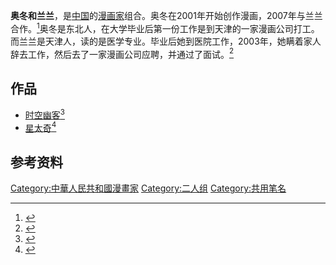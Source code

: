 {{copyedit|time=2016-02-16T09:32:49+00:00}}
{{Notability Unreferenced|time=2016-02-16T09:32:49+00:00}}

'''奥冬和兰兰'''，是[[中国|中国]]的[[漫画家|漫画家]]组合。奥冬在2001年开始创作漫画，2007年与兰兰合作。<ref>{{Cite news|url=http://game.21cn.com/comic/news/a/2011/1028/10/9593713.shtml|title=穿越古今邂逅奇缘 《时空幽客》第3、4册风云上市！|language=zh-cn|publisher=21cn|author=|date=2011-10-28|accessdate=2015-04-25|deadurl=yes|archiveurl=https://web.archive.org/web/20160302132253/http://game.21cn.com/comic/news/a/2011/1028/10/9593713.shtml|archivedate=2016-03-02}}</ref>奥冬是东北人，在大学毕业后第一份工作是到天津的一家漫画公司打工。而兰兰是天津人，读的是医学专业。毕业后她到医院工作，2003年，她瞒着家人辞去工作，然后去了一家漫画公司应聘，并通过了面试。<ref>{{Cite news|url=http://news.163.com/13/0831/08/97JFGJ1700014Q4P.html|title=奥冬、兰兰：努力创作孩子喜欢的漫画(图)|language=zh-cn|publisher=网易|author=李宁|date=2013-08-31|accessdate=2015-04-26|archive-url=https://web.archive.org/web/20160301210709/http://news.163.com/13/0831/08/97JFGJ1700014Q4P.html|archive-date=2016-03-01|dead-url=yes}}</ref>

== 作品 ==

* [[时空幽客|时空幽客]]<ref>{{Cite news|url=http://comic.qq.com/a/20111027/000028_1.htm|title=《时空幽客》第3、4册风云上市！|language=zh-cn|publisher=腾讯|author=|date=2011年10月27日|accessdate=2015-04-25|deadurl=yes|archiveurl=https://web.archive.org/web/20160308175435/http://comic.qq.com/a/20111027/000028_1.htm|archivedate=2016年3月8日}}</ref>
* [[星太奇|星太奇]]<ref>{{Cite news|url=http://yndaily.yunnan.cn/html/2013-08/10/content_739815.htm?div=-1|title=80后人气漫画家签名售书|language=zh-cn|publisher=云南网|author=记者杨燕，实习生丁怡全|date=2013年08月10日 星期六03|accessdate=2015-04-26|archive-date=2016-03-02|archive-url=https://web.archive.org/web/20160302064451/http://yndaily.yunnan.cn/html/2013-08/10/content_739815.htm?div=-1|dead-url=no}}</ref>

== 参考资料 ==
{{Reflist}}

[[Category:中華人民共和國漫畫家|Category:中華人民共和國漫畫家]]
[[Category:二人组|Category:二人组]]
{{comic-stub}}
[[Category:共用笔名|Category:共用笔名]]